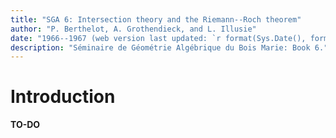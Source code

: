```yaml
--- 
title: "SGA 6: Intersection theory and the Riemann--Roch theorem"
author: "P. Berthelot, A. Grothendieck, and L. Illusie"
date: "1966--1967 (web version last updated: `r format(Sys.Date(), format='%d %B %Y')`)"
description: "Séminaire de Géométrie Algébrique du Bois Marie: Book 6."
---
```


\renewcommand{\leq}{\leqslant}
\renewcommand{\geq}{\geqslant}
\renewcommand{\hat}{\widehat}
\renewcommand{\tilde}{\widetilde}
\renewcommand{\cal}[1]{{\mathcal{#1}}}
\renewcommand{\scr}[1]{{\mathscr{#1}}}
\renewcommand{\frak}[1]{{\mathfrak{#1}}}

\providecommand{\ZZ}{\mathbb{Z}}
\providecommand{\QQ}{\mathbb{Q}}
\providecommand{\coh}{\mathrm{coh}}
\providecommand{\perf}{\mathrm{perf}}
\providecommand{\ob}{\operatorname{ob}}
\providecommand{\cl}{\operatorname{cl}}
\providecommand{\Kb}{\operatorname{K}^\mathrm{b}}
\providecommand{\Db}{\operatorname{D}^\mathrm{b}}
\providecommand{\HH}{\operatorname{H}}
\providecommand{\RR}{\operatorname{R}}
\providecommand{\Todd}{\operatorname{Todd}}
\providecommand{\ch}{\operatorname{ch}}


# Introduction {-}

**TO-DO**